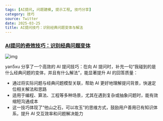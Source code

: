 ```yaml
---
tags: [AI提问, 问题建模, 提示工程, 技巧分享]
category: 技巧
source: Twitter
date: 2025-03-25
title: AI提问技巧：识别经典问题变体与解法
---
```


### [AI提问的奇效技巧：识别经典问题变体](https://twitter-thread.com/t/1903657468858716205)

![img](https://img.mengpeng.tech/i/2025/04/16/67ff3d0f7f3c2.webp)

yan5xu 分享了一个高效的 AI 提问技巧：在向 AI 提问时，补充一句“我碰到的是什么经典问题的变体，并且有什么解法”，能显著提升 AI 的回答质量：

- 通过将实际问题与经典问题模型关联，帮助 AI 更好地理解提问背景，快速定位相关解法和思路
- 适用于编程、算法、工程等多种场景，尤其在遇到复杂或抽象问题时，能有效缩短沟通成本
- 这一技巧体现了“他山之石，可以攻玉”的思维方式，鼓励用户善用已有知识体系，提升 AI 交互效率和问题解决能力 